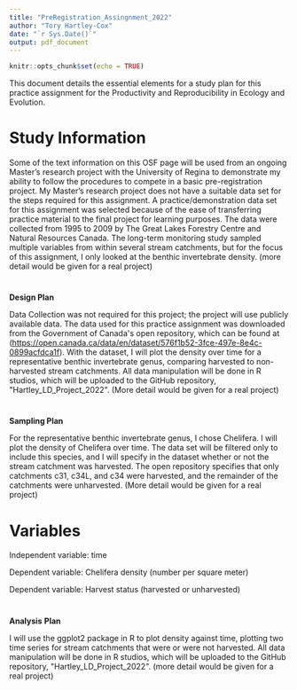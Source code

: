 ---
title: "PreRegistration_Assingnment_2022"
author: "Tory Hartley-Cox"
date: "`r Sys.Date()`"
output: pdf_document
---

```{r setup, include=FALSE}
knitr::opts_chunk$set(echo = TRUE)
```

This document details the essential elements for a study plan for this practice assignment for the Productivity and Reproducibility in Ecology and Evolution.

# **Study Information**

Some of the text information on this OSF page will be used from an ongoing Master's research project with the University of Regina to demonstrate my ability to follow the procedures to compete in a basic pre-registration project. My Master's research project does not have a suitable data set for the steps required for this assignment. A practice/demonstration data set for this assignment was selected because of the ease of transferring practice material to the final project for learning purposes. The data were collected from 1995 to 2009 by The Great Lakes Forestry Centre and Natural Resources Canada. The long-term monitoring study sampled multiple variables from within several stream catchments, but for the focus of this assignment, I only looked at the benthic invertebrate density. (more detail would be given for a real project)

# 
**Design Plan**

Data Collection was not required for this project; the project will use publicly available data. The data used for this practice assignment was downloaded from the Government of Canada\'s open repository, which can be found at (<https://open.canada.ca/data/en/dataset/576f1b52-3fce-497e-8e4c-0899acfdca1f>). With the dataset, I will plot the density over time for a representative benthic invertebrate genus, comparing harvested to non-harvested stream catchments. All data manipulation will be done in R studios, which will be uploaded to the GitHub repository, \"Hartley_LD_Project_2022\". (More detail would be given for a real project)

# 
**Sampling Plan**

For the representative benthic invertebrate genus, I chose Chelifera. I will plot the density of Chelifera over time. The data set will be filtered only to include this species, and I will specify in the dataset whether or not the stream catchment was harvested. The open repository specifies that only catchments c31, c34L, and c34 were harvested, and the remainder of the catchments were unharvested. (More detail would be given for a real project)

# **Variables**

Independent variable: time

Dependent variable: Chelifera density (number per square meter)

Dependent variable: Harvest status (harvested or unharvested)

# 
**Analysis** **Plan**

I will use the ggplot2 package in R to plot density against time, plotting two time series for stream catchments that were or were not harvested. All data manipulation will be done in R studios, which will be uploaded to the GitHub repository, \"Hartley_LD_Project_2022\". (more detail would be given for a real project)


